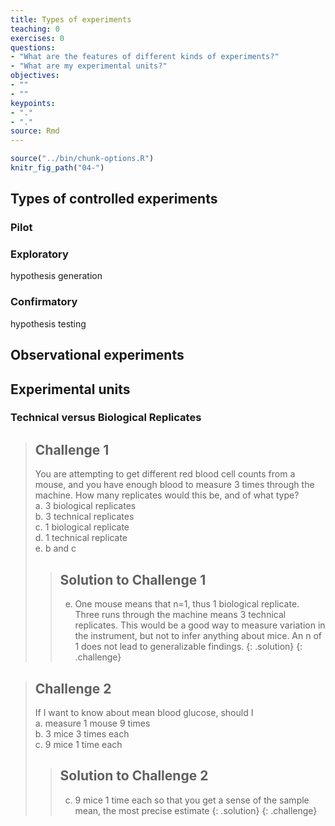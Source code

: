 ```yaml
---
title: Types of experiments
teaching: 0
exercises: 0
questions:
- "What are the features of different kinds of experiments?"
- "What are my experimental units?"
objectives:
- ""
- ""
keypoints:
- "."
- "."
source: Rmd
---
```


```r
source("../bin/chunk-options.R")
knitr_fig_path("04-")
```
 
## Types of controlled experiments
 
### Pilot
### Exploratory
 hypothesis generation 

### Confirmatory
 hypothesis testing
 
## Observational experiments

## Experimental units

### Technical versus Biological Replicates


> ## Challenge 1
> You are attempting to get different red blood cell counts from a mouse, and you have enough blood   to measure 3 times through the machine. How many   replicates would this be, and of what type?  
a. 3 biological replicates  
b. 3 technical replicates  
c. 1 biological replicate  
d. 1 technical replicate  
e. b and c
>
> > ## Solution to Challenge 1
> > e. One mouse means that n=1, thus 1 biological replicate. Three runs through the machine means 3 technical replicates. This would be a good way to measure variation in the instrument, but not to infer anything about mice. An n of 1 does not lead to generalizable findings. 
> {: .solution}
{: .challenge}

> ## Challenge 2
> If I want to know about mean blood glucose, should I     
> a. measure 1 mouse 9 times  
> b. 3 mice 3 times each  
> c. 9 mice 1 time each  
>
> > 
> > ## Solution to Challenge 2
> > c. 9 mice 1 time each so that you get a sense of the sample mean, the most precise estimate
> {: .solution}
{: .challenge}

